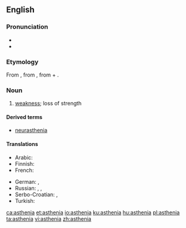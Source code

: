 {{was wotd|2007|September|22}}
==English==

===Pronunciation===
* {{audio|en-us-asthenia.ogg|Audio (US)|lang=en}}
* {{rhymes|iːniə|lang=en}}

===Etymology===
From {{etyl|grc|en}} {{term|sc=polytonic|ἀσθένεια|lang=grc}}, from {{term|sc=polytonic|ἀσθενής||sick, weak|lang=grc}}, from {{term|sc=polytonic|ἀ-||not, un-|lang=grc}} + {{term|sc=polytonic|σθένος||strength|lang=grc}}.

===Noun===
{{en-noun|~}}

# {{context|medicine|lang=en}} [[weakness]]; loss of strength

====Derived terms====
* [[neurasthenia]]

====Translations====
{{trans-top|loss of strength}}
* Arabic: {{t|ar|ضعف|m|tr=ḍaʕff|sc=Arab}}
* Finnish: {{t|fi|astenia}}
* French: {{t+|fr|asthénie|f}}
{{trans-mid}}
* German: {{t|de|Asthenie|f}}, {{t|de|Körperschwäche|f}}
* Russian: {{t+|ru|сла́бость}}, {{t+|ru|астени́я}}, {{t+|ru|бесси́лие|n}}
* Serbo-Croatian: {{t|sh|astenija|f}}, {{t|sh|slabost|f}}
* Turkish: {{t+|tr|argınlık}}
{{trans-bottom}}

[[ca:asthenia]]
[[et:asthenia]]
[[io:asthenia]]
[[ku:asthenia]]
[[hu:asthenia]]
[[pl:asthenia]]
[[ta:asthenia]]
[[vi:asthenia]]
[[zh:asthenia]]
